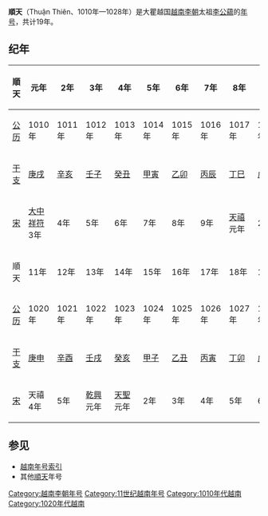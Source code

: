 {{Eranamebox|年号=順天
|起讫时间= 1010年—1028年
|政权= [[越南李朝|越南李朝]]
|帝王=太祖[[李公蘊|李公蘊]]
|历时= 19年
|timeline=
|说明=
}}
'''順天'''（Thuận Thiên、1010年—1028年）是大瞿越国[[越南李朝|越南李朝]]太祖[[李公蘊|李公蘊]]的[[年号|年号]]，共计19年。

==纪年==

{| class="wikitable"  style="background-color:#ffffff;text-align:center"
|-style="background-color:#cccccc;font-weight:bold"
!順天||元年||2年||3年||4年||5年||6年||7年||8年||9年||10年
|-
![[公历|公历]]
|1010年||1011年||1012年||1013年||1014年||1015年||1016年||1017年||1018年||1019年
|-
![[干支|干支]]
|[[庚戌|庚戌]]||[[辛亥|辛亥]]||[[壬子|壬子]]||[[癸丑|癸丑]]||[[甲寅|甲寅]]||[[乙卯|乙卯]]||[[丙辰|丙辰]]||[[丁巳|丁巳]]||[[戊午|戊午]]||[[己未|己未]]
|-
![[北宋|宋]]
|[[大中祥符|大中祥符]]<br />3年||4年||5年||6年||7年||8年||9年||[[天禧_(宋真宗)|天禧]]<br />元年||2年||3年
|- style="background-color:#cccccc;font-weight:bold"
!順天||11年||12年||13年||14年||15年||16年||17年||18年||19年

|-
![[公历|公历]]
|1020年||1021年||1022年||1023年||1024年||1025年||1026年||1027年||1028年
|-
![[干支|干支]]
|[[庚申|庚申]]||[[辛酉|辛酉]]||[[壬戌|壬戌]]||[[癸亥|癸亥]]||[[甲子|甲子]]||[[乙丑|乙丑]]||[[丙寅|丙寅]]||[[丁卯|丁卯]]||[[戊辰|戊辰]]
|-
![[北宋|宋]]
|天禧4年||5年||[[乾興_(宋真宗)|乾興]]<br />元年||[[天聖|天聖]]<br />元年||2年||3年||4年||5年||6年
|}

==参见==
*[[越南年号索引|越南年号索引]]
*其他[[順天|順天]]年号

{{年号|[[前黎朝|前黎朝]]：[[景瑞_(黎龙铤)|景瑞]]|[[越南年号索引|越南李朝年号]]|[[天成_(李佛瑪)|天成]]}}
{{越南年號}}
[[Category:越南李朝年号|Category:越南李朝年号]]
[[Category:11世纪越南年号|Category:11世纪越南年号]]
[[Category:1010年代越南|Category:1010年代越南]]
[[Category:1020年代越南|Category:1020年代越南]]